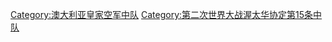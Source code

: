 [[Category:澳大利亚皇家空军中队|Category:澳大利亚皇家空军中队]]
[[Category:第二次世界大战渥太华协定第15条中队|Category:第二次世界大战渥太华协定第15条中队]]